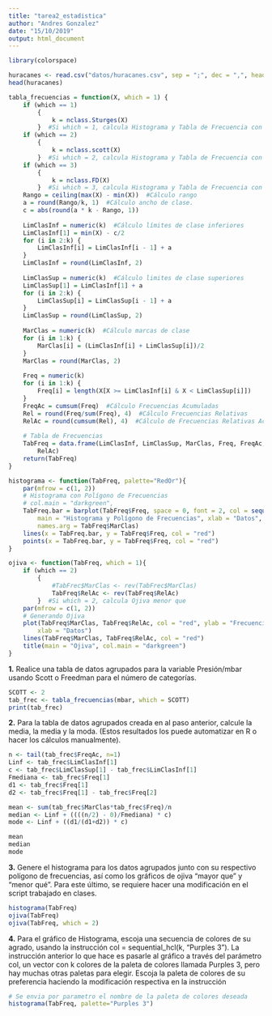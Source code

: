 ```yaml
---
title: "tarea2_estadistica"
author: "Andres Gonzalez"
date: "15/10/2019"
output: html_document
---
```


``` r
library(colorspace)
```

```r
huracanes <- read.csv("datos/huracanes.csv", sep = ";", dec = ",", header = T)
head(huracanes)
```

```r
tabla_frecuencias = function(X, which = 1) {
    if (which == 1) 
        {
            k = nclass.Sturges(X)
        }  #Si which = 1, calcula Histograma y Tabla de Frecuencia con Sturges.
    if (which == 2) 
        {
            k = nclass.scott(X)
        }  #Si which = 2, calcula Histograma y Tabla de Frecuencia con Scott.
    if (which == 3) 
        {
            k = nclass.FD(X)
        }  #Si which = 3, calcula Histograma y Tabla de Frecuencia con Freedman.
    Rango = ceiling(max(X) - min(X))  #Cálculo rango
    a = round(Rango/k, 1)  #Cálculo ancho de clase.
    c = abs(round(a * k - Rango, 1))
    
    LimClasInf = numeric(k)  #Cálculo límites de clase inferiores
    LimClasInf[1] = min(X) - c/2
    for (i in 2:k) {
        LimClasInf[i] = LimClasInf[i - 1] + a
    }
    LimClasInf = round(LimClasInf, 2)
    
    LimClasSup = numeric(k)  #Cálculo limites de clase superiores
    LimClasSup[1] = LimClasInf[1] + a
    for (i in 2:k) {
        LimClasSup[i] = LimClasSup[i - 1] + a
    }
    LimClasSup = round(LimClasSup, 2)
    
    MarClas = numeric(k)  #Cálculo marcas de clase
    for (i in 1:k) {
        MarClas[i] = (LimClasInf[i] + LimClasSup[i])/2
    }
    MarClas = round(MarClas, 2)
    
    Freq = numeric(k)
    for (i in 1:k) {
        Freq[i] = length(X[X >= LimClasInf[i] & X < LimClasSup[i]])
    }
    FreqAc = cumsum(Freq)  #Cálculo Frecuencias Acumuladas
    Rel = round(Freq/sum(Freq), 4)  #Cálculo Frecuencias Relativas
    RelAc = round(cumsum(Rel), 4)  #Cálculo de Frecuencias Relativas Acumuladas 
    
    # Tabla de Frecuencias
    TabFreq = data.frame(LimClasInf, LimClasSup, MarClas, Freq, FreqAc, Rel, 
        RelAc)
    return(TabFreq)
}

histograma <- function(TabFreq, palette="RedOr"){
    par(mfrow = c(1, 2))
    # Histograma con Polígono de Frecuencias
    # col.main = "darkgreen",
    TabFreq.bar = barplot(TabFreq$Freq, space = 0, font = 2, col = sequential_hcl(3, palette = palette),
        main = "Histograma y Polígono de Frecuencias", xlab = "Datos", ylab = "Frecuencias", 
        names.arg = TabFreq$MarClas)
    lines(x = TabFreq.bar, y = TabFreq$Freq, col = "red")
    points(x = TabFreq.bar, y = TabFreq$Freq, col = "red")
}

ojiva <- function(TabFreq, which = 1){
    if (which == 2) 
        {
            #TabFrec$MarClas <- rev(TabFrec$MarClas)
            TabFreq$RelAc <- rev(TabFreq$RelAc)
        }  #Si which = 2, calcula Ojiva menor que
    par(mfrow = c(1, 2))
    # Generando Ojiva
    plot(TabFreq$MarClas, TabFreq$RelAc, col = "red", ylab = "Frecuencias Relativas Acumuladas", 
        xlab = "Datos")
    lines(TabFreq$MarClas, TabFreq$RelAc, col = "red")
    title(main = "Ojiva", col.main = "darkgreen")
}
```

**1.** Realice una tabla de datos agrupados para la variable Presión/mbar usando Scott o Freedman para el número de categorías. 
```r
SCOTT <- 2
tab_frec <- tabla_frecuencias(mbar, which = SCOTT)
print(tab_frec)
```

**2.** Para la tabla de datos agrupados creada en al paso anterior, calcule la media, la media y la moda. (Estos resultados los puede automatizar en R o hacer los cálculos manualmente).

```r
n <- tail(tab_frec$FreqAc, n=1)
Linf <- tab_frec$LimClasInf[1]
c <- tab_frec$LimClasSup[1] - tab_frec$LimClasInf[1]
Fmediana <- tab_frec$Freq[1]
d1 <- tab_frec$Freq[1]
d2 <- tab_frec$Freq[1] - tab_frec$Freq[2]

mean <- sum(tab_frec$MarClas*tab_frec$Freq)/n
median <- Linf + ((((n/2) - 0)/Fmediana) * c)
mode <- Linf + ((d1/(d1+d2)) * c)

mean
median
mode
```

**3.** Genere el histograma para los datos agrupados junto con su respectivo polígono de frecuencias, así como los gráficos de ojiva “mayor que” y “menor qué”. Para este último, se requiere hacer una modificación en el script trabajado en clases. 

```r
histograma(TabFreq)
ojiva(TabFreq)
ojiva(TabFreq, which = 2)
```

**4.** Para el gráfico de Histograma, escoja una secuencia de colores de su agrado, usando la instrucción col = sequential_hcl(k, "Purples 3").
La instrucción anterior lo que hace es pasarle al gráfico a través del parámetro col, un vector con k colores de la paleta de colores llamada Purples 3, pero hay muchas otras paletas para elegir. Escoja la paleta de colores de su preferencia haciendo la modificación respectiva en la instrucción

```r
# Se envia por parametro el nombre de la paleta de colores deseada
histograma(TabFreq, palette="Purples 3")
```
